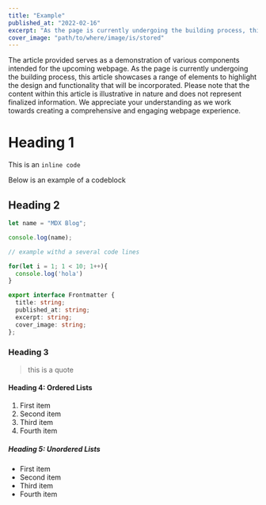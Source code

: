 ```yaml
---
title: "Example"
published_at: "2022-02-16"
excerpt: "As the page is currently undergoing the building process, this article showcases a range of elements to highlight the design and functionality that will be incorporated."
cover_image: "path/to/where/image/is/stored"
---
```


 
The article provided serves as a demonstration of various components intended for the upcoming webpage. As the page is currently undergoing the building process, this article showcases a range of elements to highlight the design and functionality that will be incorporated. Please note that the content within this article is illustrative in nature and does not represent finalized information. We appreciate your understanding as we work towards creating a comprehensive and engaging webpage experience.
 
# Heading 1
 
 This is an `inline code`

Below is an example of a codeblock

## Heading 2

```js
let name = "MDX Blog";

console.log(name);
```

```typescript
// example withd a several code lines

for(let i = 1; 1 < 10; 1++){
  console.log('hola')
}

export interface Frontmatter {
  title: string;
  published_at: string;
  excerpt: string;
  cover_image: string;
};

```

### Heading 3

 > this is a quote

#### Heading 4: Ordered Lists

1. First item
2. Second item
3. Third item
4. Fourth item
 
##### Heading 5: Unordered Lists

* First item
* Second item
* Third item
* Fourth item


